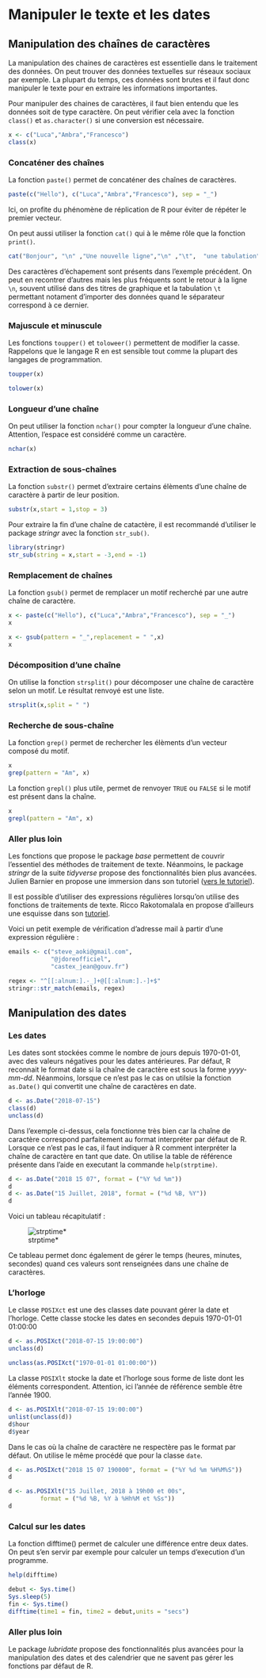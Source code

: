 # Manipuler le texte et les dates {#chaines}

## Manipulation des chaînes de caractères
La manipulation des chaines de caractères est essentielle dans le traitement des données. On peut trouver des données textuelles sur réseaux sociaux par exemple. La plupart du temps, ces données sont brutes et il faut donc manipuler le texte pour en extraire les informations importantes.

Pour manipuler des chaines de caractères, il faut bien entendu que les données soit de type caractère. On peut vérifier cela avec la fonction `class()` et `as.character()` si une conversion est nécessaire.

```r
x <- c("Luca","Ambra","Francesco")
class(x)
```
### Concaténer des chaînes

La fonction `paste()` permet de concaténer des chaînes de caractères. 

```r
paste(c("Hello"), c("Luca","Ambra","Francesco"), sep = "_")
```
Ici, on profite du phénomène de réplication de R pour éviter de répéter le premier vecteur.

On peut aussi utiliser la fonction `cat()` qui à le même rôle que la fonction `print()`.

```r
cat("Bonjour", "\n" ,"Une nouvelle ligne","\n" ,"\t",  "une tabulation", "\n", "\"", "une expression entre guillemets","\"")
```
Des caractères d'échapement sont présents dans l'exemple précédent. On peut en recontrer d'autres mais les plus fréquents sont le retour à la ligne `\n`, souvent utilisé dans des titres de  graphique et la tabulation `\t` permettant notament d'importer des données quand le séparateur correspond à ce dernier.

### Majuscule et minuscule

Les fonctions `toupper()` et `toloweer()` permettent de modifier la casse. Rappelons que le langage R en est sensible tout comme la plupart des langages de programmation.

```r
toupper(x)
```

```r
tolower(x)
```
### Longueur d'une chaîne

On peut utiliser la fonction `nchar()` pour compter la longueur d'une chaîne. Attention, l'espace est considéré comme un caractère.

```r
nchar(x)
```
### Extraction de sous-chaînes

La fonction `substr()` permet d'extraire certains élèments d'une chaîne de caractère à partir de leur position.

```r
substr(x,start = 1,stop = 3)
```
Pour extraire la fin d'une chaîne de catactère, il est recommandé d'utiliser le package *stringr* avec la fonction `str_sub()`.

```r
library(stringr)
str_sub(string = x,start = -3,end = -1)
```
### Remplacement de chaînes

La fonction `gsub()` permet de remplacer un motif recherché par une autre chaîne de caractère.

```r
x <- paste(c("Hello"), c("Luca","Ambra","Francesco"), sep = "_")
x
```
```r
x <- gsub(pattern = "_",replacement = " ",x)
x
```
### Décomposition d'une chaîne

On utilise la fonction `strsplit()` pour décomposer une chaîne de caractère selon un motif. Le résultat renvoyé est une liste.

```r
strsplit(x,split = " ")
```
### Recherche de sous-chaîne

La fonction `grep()` permet de rechercher les élèments d'un vecteur composé du motif.

```r
x
grep(pattern = "Am", x)
```
La fonction `grepl()` plus utile, permet de renvoyer `TRUE` ou `FALSE` si le motif est présent dans la chaîne.

```r
x
grepl(pattern = "Am", x)
```
### Aller plus loin

Les fonctions que propose le package *base* permettent de couvrir l'essentiel des méthodes de traitement de texte. Néanmoins, le package *stringr* de la suite *tidyverse* propose des fonctionnalités bien plus avancées. Julien Barnier en propose une immersion dans son tutoriel ([vers le tutoriel](https://juba.github.io/tidyverse/11-stringr.html)).

Il est possible d'utiliser des expressions régulières lorsqu'on utilise des fonctions de traitements de texte. Ricco Rakotomalala en propose d'ailleurs une esquisse dans son [tutoriel](https://eric.univ-lyon2.fr/~ricco/cours/slides/TM.E%20-%20expressions%20regulieres.pdf).

Voici un petit exemple de vérification d'adresse mail à partir d'une expression régulière :
```r
emails <- c("steve_aoki@gmail.com",
            "@jdoreofficiel",
            "castex_jean@gouv.fr")

regex <- "^[[:alnum:].-_]+@[[:alnum:].-]+$"
stringr::str_match(emails, regex)
```         

## Manipulation des dates

### Les dates

Les dates sont stockées comme le nombre de jours depuis 1970-01-01, avec des valeurs négatives pour les dates antérieures. Par défaut, R reconnait le format date si la chaîne de caractère est sous la forme *yyyy-mm-dd*.
Néanmoins, lorsque ce n'est pas le cas on utilsie la fonction `as.Date()` qui convertit une chaîne de caractères en date.

```r
d <- as.Date("2018-07-15")
class(d)
unclass(d)
```
Dans l'exemple ci-dessus, cela fonctionne très bien car la chaîne de caractère correspond parfaitement au format interpréter par défaut de R.
Lorsque ce n'est pas le cas, il faut indiquer à R comment interpréter la chaîne de caractère en tant que date. On utilise la table de référence présente dans l'aide en executant la commande `help(strptime)`.

```r
d <- as.Date("2018 15 07", format = ("%Y %d %m"))
d
d <- as.Date("15 Juillet, 2018", format = ("%d %B, %Y"))
d
```
Voici un tableau récapitulatif :

<p>
![strptime*](./img/strptime.png)
</p>

Ce tableau permet donc également de gérer le temps (heures, minutes, secondes) quand ces valeurs sont renseignées dans une chaîne de caractères.

### L'horloge

Le classe `POSIXct` est une des classes date pouvant gérer la date et l'horloge. Cette classe stocke les dates en secondes depuis 1970-01-01 01:00:00

```r
d <- as.POSIXct("2018-07-15 19:00:00")
unclass(d)
```
```r
unclass(as.POSIXct("1970-01-01 01:00:00"))
```
La classe `POSIXlt` stocke la date et l'horloge sous forme de liste dont les éléments correspondent. Attention, ici l'année de référence semble être l'année 1900.

```r
d <- as.POSIXlt("2018-07-15 19:00:00")
unlist(unclass(d))
d$hour
d$year
```

Dans le cas où la chaîne de caractère ne respectère pas le format par défaut. On utilise le même procédé que pour la classe `date`.

```r
d <- as.POSIXct("2018 15 07 190000", format = ("%Y %d %m %H%M%S"))
d
```

```r
d <- as.POSIXlt("15 Juillet, 2018 à 19h00 et 00s",
		 format = ("%d %B, %Y à %Hh%M et %Ss"))
d
```

### Calcul sur les dates

La fonction difftime() permet de calculer une différence entre deux dates. On peut s'en servir par exemple pour calculer un temps d'execution d'un programme.

```r
help(difftime)
```


```r
debut <- Sys.time()
Sys.sleep(5)
fin <- Sys.time()
difftime(time1 = fin, time2 = debut,units = "secs")
```


### Aller plus loin

Le package *lubridate* propose des fonctionnalités plus avancées pour la manipulation des dates et des calendrier que ne savent pas gérer les fonctions par défaut de R.